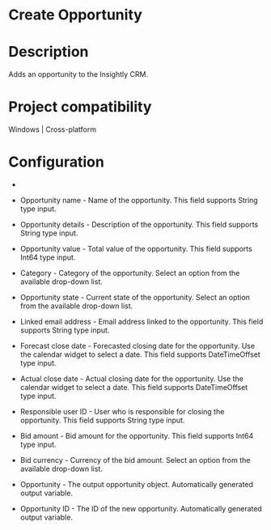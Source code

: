 ﻿# Create Opportunity

# Description

Adds an opportunity to the Insightly CRM.

# Project compatibility

Windows | Cross-platform

# Configuration

* 
* Opportunity name - Name of the opportunity. This field supports String type input.
* Opportunity details - Description of the opportunity. This field supports String type input.
* Opportunity value - Total value of the opportunity. This field supports Int64 type input.
* Category - Category of the opportunity. Select an option from the available drop-down list.
* Opportunity state - Current state of the opportunity. Select an option from the available drop-down list.
* Linked email address - Email address linked to the opportunity. This field supports String type input.







* Forecast close date - Forecasted closing date for the opportunity. Use the calendar widget to select a date. This field supports DateTimeOffset type input.
* Actual close date - Actual closing date for the opportunity. Use the calendar widget to select a date. This field supports DateTimeOffset type input.
* Responsible user ID - User who is responsible for closing the opportunity. This field supports String type input.
* Bid amount - Bid amount for the opportunity. This field supports Int64 type input.
* Bid currency - Currency of the bid amount. Select an option from the available drop-down list.



* Opportunity - The output opportunity object. Automatically generated output variable.
* Opportunity ID - The ID of the new opportunity. Automatically generated output variable.
